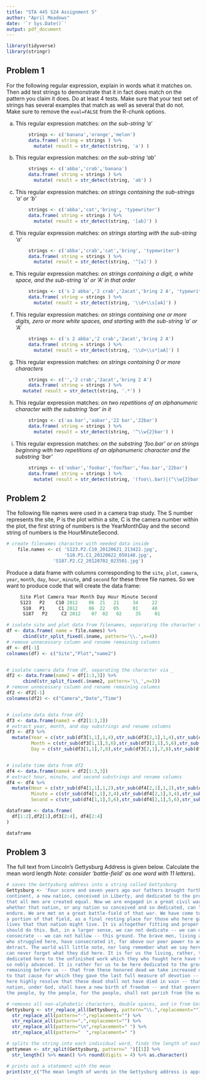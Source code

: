 ---
title: "STA 445 S24 Assignment 5"
author: "April Meadows"
date: '`r Sys.Date()`'
output: pdf_document
---

```{r, warning=FALSE, message=FALSE}
library(tidyverse)
library(stringr)
```

## Problem 1

For the following regular expression, explain in words what it matches on. Then add test strings to demonstrate that it in fact does match on the pattern you claim it does.  Do at least 4 tests.  Make sure that your test set of strings has several examples that match as well as several that do not. Make sure to remove the `eval=FALSE` from the R-chunk options.

a. This regular expression matches:  *on the sub-string 'a'*

```{r}
        strings <- c('banana','orange','melon')
        data.frame( string = strings ) %>%
          mutate( result = str_detect(string, 'a') )
```
b. This regular expression matches:  *on the sub-string 'ab'*

```{r}
        strings <- c('abba','crab','banana')
        data.frame( string = strings ) %>%
          mutate( result = str_detect(string, 'ab') )
```

c. This regular expression matches:  *on strings containing the sub-strings 'a' or 'b'*

```{r}
        strings <- c('abba','cat','bring', 'typewriter')
        data.frame( string = strings ) %>%
          mutate( result = str_detect(string, '[ab]') )
```

d.  This regular expression matches:  *on strings starting with the sub-string 'a'*

```{r}
        strings <- c('abba','crab','cat','bring', 'typewriter')
        data.frame( string = strings ) %>%
          mutate( result = str_detect(string, '^[a]') )
```

e. This regular expression matches:  *on strings containing a digit, a white space, and the sub-string 'a' or 'A' in that order*

```{r}
        strings <- c('s 2 abba','2 crab','2acat','bring 2 A', 'typewriter')
        data.frame( string = strings ) %>%
          mutate( result = str_detect(string, '\\d+\\s[aA]') )
```

f. This regular expression matches:  *on strings containing one or more digits, zero or more white spaces, and starting with the sub-string 'a' or 'A' *

```{r, eval=FALSE}
        strings <- c('s 2 abba','2 crab','2acat','bring 2 A')
        data.frame( string = strings ) %>%
          mutate( result = str_detect(string, '\\d+\\s*[aA]') )
```

g. This regular expression matches:  *on strings containing 0 or more characters*

```{r}
        strings <- c('','2 crab','2acat','bring 2 A')
        data.frame( string = strings ) %>%
      mutate( result = str_detect(string, '.*') )
```

h. This regular expression matches: *on two repetitions of an alphanumeric character with the substring 'bar' in it*

```{r, eval=FALSE}
        strings <- c('aa bar','aabar','22 bar','22bar')
        data.frame( string = strings ) %>%
          mutate( result = str_detect(string, '^\\w{2}bar') )
```

i. This regular expression matches: *on the substring 'foo.bar' or on strings beginning with two repetitions of an alphanumeric character and the substring 'bar'*

```{r}
        strings <- c('oobar','foobar','foo7bar','foo.bar','22bar')
        data.frame( string = strings ) %>%
          mutate( result = str_detect(string, '(foo\\.bar)|(^\\w{2}bar)') )
```
    
## Problem 2

The following file names were used in a camera trap study. The S number represents the site, P is the plot within a site, C is the camera number within the plot, the first string of numbers is the YearMonthDay and the second string of numbers is the HourMinuteSecond.

```{r}
# create filenames character with needed data inside
    file.names <- c( 'S123.P2.C10_20120621_213422.jpg',
                     'S10.P1.C1_20120622_050148.jpg',
                 'S187.P2.C2_20120702_023501.jpg')
```
    
Produce a data frame with columns corresponding to the `site`, `plot`, `camera`, `year`, `month`, `day`, `hour`, `minute`, and `second` for these three file names. So we want to produce code that will create the data frame:
    
```{r, eval=FALSE}
     Site Plot Camera Year Month Day Hour Minute Second
     S123   P2    C10 2012    06  21   21     34     22
      S10   P1     C1 2012    06  22   05     01     48
      S187   P2     C2 2012    07  02   02     35     01
```

```{r}
# isolate site and plot data from filenames, separating the character via .
df <- data.frame( name = file.names) %>%
      cbind(str_split_fixed(.$name, pattern='\\.',n=4))
# remove unnecessary column and rename remaining columns
df <- df[-1]
colnames(df) <- c("Site","Plot","name2")


# isolate camera data from df, separating the character via _
df2 <- data.frame(name2 = df[1:3,3]) %>%
      cbind(str_split_fixed(.$name2, pattern='\\_',n=3))
# remove unnecessary column and rename remaining columns
df2 <- df2[-1]
colnames(df2) <- c("Camera","Date","Time")


# isolate data data from df2
df3 <- data.frame(name3 = df2[1:3,2])
# extract year, month, and day substrings and rename columns
df3 <- df3 %>%
  mutate(Year = c(str_sub(df3[1,1],1,4),str_sub(df3[2,1],1,4),str_sub(df3[3,1],1,4)),
         Month = c(str_sub(df3[1,1],5,6),str_sub(df3[2,1],5,6),str_sub(df3[3,1],5,6)),
         Day = c(str_sub(df3[1,1],7,8),str_sub(df3[2,1],7,8),str_sub(df3[3,1],7,8)))


# isolate time data from df2
df4 <- data.frame(name4 = df2[1:3,3])
# extract hour, minute, and second substrings and rename columns
df4 <- df4 %>%
  mutate(Hour = c(str_sub(df4[1,1],1,2),str_sub(df4[2,1],1,2),str_sub(df4[3,1],1,2)),
         Minute = c(str_sub(df4[1,1],3,4),str_sub(df4[2,1],3,4),str_sub(df4[3,1],3,4)),
         Second = c(str_sub(df4[1,1],5,6),str_sub(df4[2,1],5,6),str_sub(df4[3,1],5,6)))

```

```{r}
dataframe <- data.frame(
  df[1:2],df2[1],df3[2:4], df4[2:4]
)

dataframe
```

## Problem 3

The full text from Lincoln's Gettysburg Address is given below. Calculate the mean word length *Note: consider 'battle-field' as one word with 11 letters*).

```{r}
# saves the Gettysburg address into a string called Gettysburg
Gettysburg <- 'Four score and seven years ago our fathers brought forth on this
continent, a new nation, conceived in Liberty, and dedicated to the proposition
that all men are created equal. Now we are engaged in a great civil war, testing
whether that nation, or any nation so conceived and so dedicated, can long
endure. We are met on a great battle-field of that war. We have come to dedicate
a portion of that field, as a final resting place for those who here gave their
lives that that nation might live. It is altogether fitting and proper that we
should do this. But, in a larger sense, we can not dedicate -- we can not
consecrate -- we can not hallow -- this ground. The brave men, living and dead,
who struggled here, have consecrated it, far above our poor power to add or
detract. The world will little note, nor long remember what we say here, but it
can never forget what they did here. It is for us the living, rather, to be
dedicated here to the unfinished work which they who fought here have thus far
so nobly advanced. It is rather for us to be here dedicated to the great task
remaining before us -- that from these honored dead we take increased devotion
to that cause for which they gave the last full measure of devotion -- that we
here highly resolve that these dead shall not have died in vain -- that this
nation, under God, shall have a new birth of freedom -- and that government of
the people, by the people, for the people, shall not perish from the earth.'

# removes all non-alphabetic characters, double spaces, and \n from Gettysburg
Gettysburg <- str_replace_all(Gettysburg, pattern="\\.",replacement="") %>%
  str_replace_all(pattern="-",replacement="") %>%
  str_replace_all(pattern=",",replacement="") %>%
  str_replace_all(pattern="\n",replacement=" ") %>%
  str_replace_all(pattern="  ",replacement=" ")

# splits the string into each individual word, finds the length of each word, finds the mean of lengths, rounds the mean to 4 decimal places, and saves the mean as a character  
gettymean <- str_split(Gettysburg, pattern=" ")[[1]] %>%
  str_length() %>% mean() %>% round(digits = 4) %>% as.character()

# prints out a statement with the mean
print(str_c("The mean length of words in the Gettysburg address is approximately ", gettymean, "."), sep="", collape=NULL)
```



    